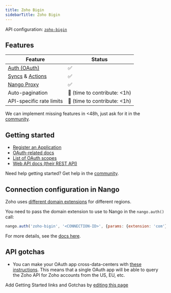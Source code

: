 ```yaml
---
title: Zoho Bigin
sidebarTitle: Zoho Bigin
---
```


API configuration: [`zoho-bigin`](https://nango.dev/providers.yaml)

## Features

| Feature                                                                          | Status                          |
| -------------------------------------------------------------------------------- | ------------------------------- |
| [Auth (OAuth)](/guides/oauth)                                                      | ✅                              |
| [Syncs](/guides/sync) & [Actions](/guides/action)                                                              | ✅                              |
| [Nango Proxy](/guides/proxy)                          | ✅   |
| Auto-pagination                     | 🚫 (time to contribute: &lt;1h) |
| API-specific rate limits | 🚫 (time to contribute: &lt;1h) |

<Tip>We can implement missing features in &lt;48h, just ask for it in the [community](https://nango.dev/slack).</Tip>

## Getting started

-   [Register an Application](https://accounts.zoho.com/developerconsole)
-   [OAuth-related docs](https://www.bigin.com/developer/docs/apis/v2/oauth-overview.html)
-   [List of OAuth scopes](https://www.bigin.com/developer/docs/apis/v2/scopes.html)
-   [Web API docs (their REST API)](https://www.bigin.com/developer/docs/apis/v2/)

<Tip>Need help getting started? Get help in the [community](https://nango.dev/slack).</Tip>

## Connection configuration in Nango

Zoho uses [different domain extensions](https://www.bigin.com/developer/docs/apis/multi-dc.html) for different regions.

You need to pass the domain extension to use to Nango in the `nango.auth()` call:

```js
nango.auth('zoho-bigin', '<CONNECTION-ID>', {params: {extension: 'com'}});
```

For more details, see the [docs here](/guides/advanced-auth#connection-configuration).

## API gotchas
- You can make your OAuth app cross-data-centers with [these instructions](https://www.bigin.com/developer/docs/apis/multi-dc.html). This means that a single OAuth app will be able to query the Zoho API for Zoho accounts from the US, EU, etc.

<Note>Add Getting Started links and Gotchas by [editing this page](https://github.com/nangohq/nango/tree/master/docs-v2/integrations/all/zoho-bigin.mdx)</Note>
